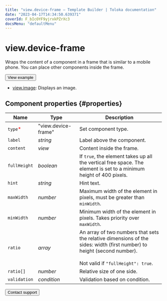 ```yaml
---
title: "view.device-frame — Template Builder | Toloka documentation"
date: "2023-04-17T14:34:50.639371"
coverId: F_bIcOYF9yjrxkPZrXc3
docsMenu: "defaultMenu"
---
```


# view.device-frame

Wraps the content of a component in a frame that is similar to a mobile phone. You can place other components inside the frame.

<Button themeColor="light" view="default" size="l" type="link" url="https://ya.cc/t/7awTef7848KrmX">View example</Button>

<Cut title="Component used in the example">

- [view.image](/docs/template-builder/reference/view.image): Displays an image.

</Cut>

## Component properties {#properties}

**Name** | **Type** | **Description**
----- | ----- | -----
`type`<span style="color: red">\*</span> | "view.device-frame" | Set component type.
`label` | _string_ | Label above the component.
`content` | _view_ | Content inside the frame.
`fullHeight` | _boolean_ | If `true`, the element takes up all the vertical free space. The element is set to a minimum height of 400 pixels.
`hint` | _string_ | Hint text.
`maxWidth` | _number_ | Maximum width of the element in pixels, must be greater than `minWidth`.
`minWidth` | _number_ | Minimum width of the element in pixels. Takes priority over `maxWidth`.
`ratio` | _array_ | An array of two numbers that sets the relative dimensions of the sides: width (first number) to height (second number).<br/><br/>Not valid if `"fullHeight": true`.
`ratio[]` | _number_ | Relative size of one side.
`validation` | _condition_ | Validation based on condition.

<Button themeColor="light" view="default" size="l" type="link" url="/docs/guide/troubleshooting/support?form-source=template-builder-reference-view-device-frame">Contact support</Button>